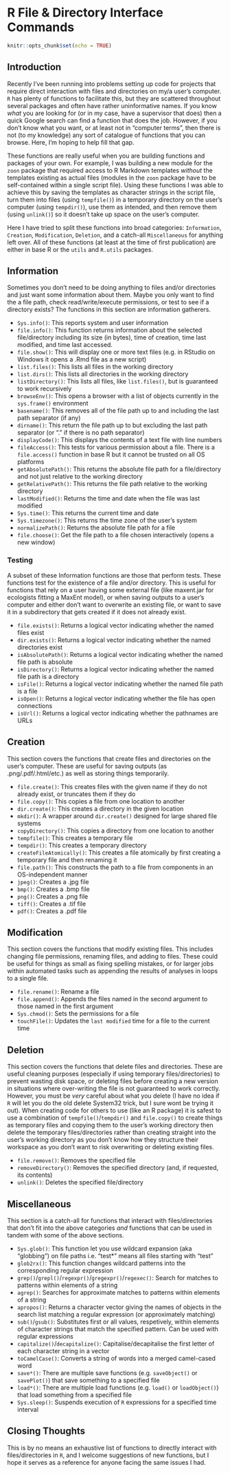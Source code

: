 # R File & Directory Interface Commands

```r
knitr::opts_chunk$set(echo = TRUE)
```

## Introduction

Recently I've been running into problems setting up code for projects that require direct interaction with files and directories on my/a user's computer. `R` has plenty of functions to facilitate this, but they are scattered throughout several packages and often have rather uninformative names. If you know *what* you are looking for (or in my case, have a supervisor that does) then a quick Google search can find a function that does the job. However, if you don't know what you want, or at least not in "computer terms", then there is not (to my knowledge) any sort of catalogue of functions that you can browse. Here, I'm hoping to help fill that gap.
  
These functions are really useful when you are building functions and packages of your own. For example, I was building a new module for the `zoon` package that required access to R Markdown templates *without* the templates existing as actual files (modules in the `zoon` package have to be self-contained within a single script file). Using these functions I was able to achieve this by saving the templates as character strings in the script file, turn them into files (using `tempfile()`) in a temporary directory on the user's computer (using `tempdir()`), use them as intended, and then remove them (using `unlink()`) so it doesn't take up space on the user's computer.
  
Here I have tried to split these functions into broad categories: `Information`, `Creation`, `Modification`, `Deletion`, and a catch-all `Miscellaneous` for anything left over. All of these functions (at least at the time of first publication) are either in base R or the `utils` and `R.utils` packages.
  
## Information

Sometimes you don't need to be doing anything to files and/or directories and just want some information about them. Maybe you only want to find the a file path, check read/write/execute permissions, or test to see if a directory exists? The functions in this section are information gatherers.

+ `Sys.info()`: This reports system and user information  
+ `file.info()`: This function returns information about the selected file/directory including its size (in bytes), time of creation, time last modified, and time last accessed.
+ `file.show()`: This will display one or more text files (e.g. in RStudio on Windows it opens a .Rmd file as a new script)
+ `list.files()`: This lists all files in the working directory
+ `list.dirs()`: This lists all directories in the working directory
+ `listDirectory()`: This lists all files, like `list.files()`, but is guaranteed to work recursively
+ `browseEnv()`: This opens a browser with a list of objects currently in the `sys.frame()` environment
+ `basename()`: This removes all of the file path up to and including the last path separator (if any)
+ `dirname()`: This return the file path up to but excluding the last path separator (or "." if there is no path separator)
+ `displayCode()`: This displays the contents of a text file with line numbers
+ `fileAccess()`: This tests for various permission about a file. There is a `file.access()` function in base R but it cannot be trusted on all OS platforms
+ `getAbsolutePath()`: This returns the absolute file path for a file/directory and not just relative to the working directory
+ `getRelativePath()`: This returns the file path relative to the working directory
+ `lastModified()`: Returns the time and date when the file was last modified
+ `Sys.time()`: This returns the current time and date
+ `Sys.timezone()`: This returns the time zone of the user's system
+ `normalizePath()`: Returns the absolute file path for a file
+ `file.choose()`: Get the file path to a file chosen interactively (opens a new window)

### Testing

A subset of these Information functions are those that perform tests. These functions test for the existence of a file and/or directory. This is useful for functions that rely on a user having some external file (like maxent.jar for ecologists fitting a MaxEnt model), or when saving outputs to a user's computer and either don't want to overwrite an existing file, or want to save it in a subdirectory that gets created if it does not already exist.
  
+ `file.exists()`:  Returns a logical vector indicating whether the named files exist
+ `dir.exists()`: Returns a logical vector indicating whether the named directories exist
+ `isAbsolutePath()`: Returns a logical vector indicating whether the named file path is absolute
+ `isDirectory()`: Returns a logical vector indicating whether the named file path is a directory
+ `isFile()`: Returns a logical vector indicating whether the named file path is a file
+ `isOpen()`: Returns a logical vector indicating whether the file has open connections
+ `isUrl()`: Returns a logical vector indicating whether the pathnames are URLs

## Creation

This section covers the functions that create files and directories on the user's computer. These are useful for saving outputs (as .png/.pdf/.html/etc.) as well as storing things temporarily.

+ `file.create()`: This creates files with the given name if they do not already exist, or truncates them if they do
+ `file.copy()`: This copies a file from one location to another
+ `dir.create()`: This creates a directory in the given location
+ `mkdir()`: A wrapper around `dir.create()` designed for large shared file systems
+ `copyDirectory()`: This copies a directory from one location to another
+ `tempfile()`: This creates a temporary file
+ `tempdir()`: This creates a temporary directory
+ `createFileAtomically()`: This creates a file atomically by first creating a temporary file and then renaming it
+ `file.path()`: This constructs the path to a file from components in an OS-independent manner
+ `jpeg()`: Creates a .jpg file
+ `bmp()`: Creates a .bmp file
+ `png()`: Creates a .png file
+ `tiff()`: Creates a .tif file
+ `pdf()`: Creates a .pdf file

## Modification

This section covers the functions that modify existing files. This includes changing file permissions, renaming files, and adding to files. These could be useful for things as small as fixing spelling mistakes, or for larger jobs within automated tasks such as appending the results of analyses in loops to a single file.
  
+ `file.rename()`: Rename a file
+ `file.append()`: Appends the files named in the second argument to those named in the first argument
+ `Sys.chmod()`: Sets the permissions for a file
+ `touchFile()`: Updates the `last modified` time for a file to the current time

## Deletion

This section covers the functions that delete files and directories. These are useful cleaning purposes (especially if using temporary files/directories) to prevent wasting disk space, or deleting files before creating a new version in situations where over-writing the file is not guaranteed to work correctly. However, you must be *very* careful about what you delete (I have no idea if `R` will let you do the old delete System32 trick, but I sure wont be trying it out). When creating code for others to use (like an R package) it is safest to use a combination of `tempfile()`/`tempdir()` and `file.copy()` to create things as temporary files and copying them to the user's working directory then delete the temporary files/directories rather than creating straight into the user's working directory as you don't know how they structure their workspace as you don't want to risk overwriting or deleting existing files.
  
+ `file.remove()`: Removes the specified file
+ `removeDirectory()`: Removes the specified directory (and, if requested, its contents) 
+ `unlink()`: Deletes the specified file/directory 

## Miscellaneous

This section is a catch-all for functions that interact with files/directories that don't fit into the above categories *and* functions that can be used in tandem with some of the above sections.
  
+ `Sys.glob()`: This function let you use wildcard expansion (aka "globbing") on file paths i.e. "test*" means all files starting with "test"
+ `glob2rx()`: This function changes wildcard patterns into the corresponding regular expression
+ `grep()`/`grepl()`/`regexpr()`/`gregexpr()`/`regexec()`: Search for matches to patterns within elements of a string
+ `agrep()`: Searches for approximate matches to patterns within elements of a string
+ `apropos()`: Returns a character vector giving the names of objects in the search list matching a regular expression (or approximately matching)
+ `sub()`/`gsub()`: Substitutes first or all values, respetively, within elements of character strings that match the specified pattern. Can be used with regular expressions
+ `capitalize()`/`decapitalize()`: Capitalise/decapitalise the first letter of each character string in a vector
+ `toCamelCase()`: Converts a string of words into a merged camel-cased word
+ `save*()`: There are multiple save functions (e.g. `saveObject()` or `savePlot()`) that save something to a specified file
+ `load*()`: There are multiple load functions (e.g. `load()` or `loadObject()`) that load something from a specified file
+ `Sys.sleep()`: Suspends execution of `R` expressions for a specified time interval

## Closing Thoughts

This is by no means an exhaustive list of functions to directly interact with files/directories in `R`, and I welcome suggestions of new functions, but I hope it serves as a reference for anyone facing the same issues I had.